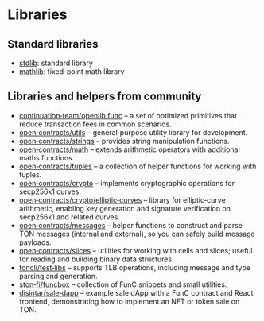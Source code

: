 
# Libraries

## Standard libraries

 - [stdlib](https://github.com/ton-blockchain/ton/blob/master/crypto/smartcont/stdlib.fc/): standard library
 - [mathlib](https://github.com/ton-blockchain/ton/blob/master/crypto/smartcont/mathlib.fc/): fixed-point math library

## Libraries and helpers from community

- [continuation‑team/openlib.func](https://github.com/continuation-team/openlib.func/) – a set of optimized primitives that reduce transaction fees in common scenarios.
- [open‑contracts/utils](https://github.com/TonoxDeFi/open-contracts/tree/main/contracts/utils/) – general‑purpose utility library for development.
- [open‑contracts/strings](https://github.com/TonoxDeFi/open-contracts/tree/main/contracts/strings/) – provides string manipulation functions.
- [open‑contracts/math](https://github.com/TonoxDeFi/open-contracts/tree/main/contracts/math/) – extends arithmetic operators with additional maths functions.
- [open‑contracts/tuples](https://github.com/TonoxDeFi/open-contracts/tree/main/contracts/tuples/) – a collection of helper functions for working with tuples.
- [open‑contracts/crypto](https://github.com/TonoxDeFi/open-contracts/tree/main/contracts/crypto/) – implements cryptographic operations for secp256k1 curves.
- [open‑contracts/crypto/elliptic‑curves](https://github.com/TonoxDeFi/open-contracts/tree/main/contracts/crypto/elliptic-curves) – library for elliptic‑curve arithmetic, enabling key generation and signature verification on secp256k1 and related curves.
- [open‑contracts/messages](https://github.com/TonoxDeFi/open-contracts/tree/main/contracts/messages) – helper functions to construct and parse TON messages (internal and external), so you can safely build message payloads.
- [open‑contracts/slices](https://github.com/TonoxDeFi/open-contracts/tree/main/contracts/slices) – utilities for working with cells and slices; useful for reading and building binary data structures.
- [toncli/test‑libs](https://github.com/disintar/toncli/tree/master/src/toncli/lib/test-libs/) – supports TLB operations, including message and type parsing and generation.
- [ston‑fi/funcbox](https://github.com/ston-fi/funcbox/) – collection of FunC snippets and small utilities.
- [disintar/sale‑dapp](https://github.com/disintar/sale-dapp/tree/master/func) – example sale dApp with a FunC contract and React frontend, demonstrating how to implement an NFT or token sale on TON.

<Feedback />
